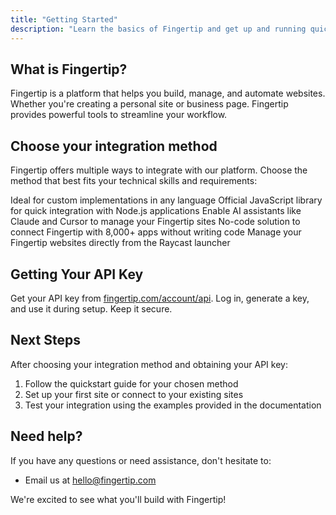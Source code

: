 ```yaml
---
title: "Getting Started"
description: "Learn the basics of Fingertip and get up and running quickly"
---
```


## What is Fingertip?

Fingertip is a platform that helps you build, manage, and automate websites. Whether you're creating a personal site or business page. Fingertip provides powerful tools to streamline your workflow.

## Choose your integration method

Fingertip offers multiple ways to integrate with our platform. Choose the method that best fits your technical skills and requirements:

<CardGroup cols={2}>
  <Card title="REST API" icon="code" href="/rest-api">
    Ideal for custom implementations in any language
  </Card>
  <Card title="Node.js SDK" icon="js" href="/node-sdk">
    Official JavaScript library for quick integration with Node.js applications
  </Card>
  <Card title="Model Context Protocol (MCP)" icon="robot" href="/mcp">
    Enable AI assistants like Claude and Cursor to manage your Fingertip sites
  </Card>
  <Card title="Zapier integration" icon="bolt" href="/zapier-integration">
    No-code solution to connect Fingertip with 8,000+ apps without writing code
  </Card>
  <Card title="Raycast extension" icon="command" href="/raycast-extension">
    Manage your Fingertip websites directly from the Raycast launcher
  </Card>
</CardGroup>

## Getting Your API Key

Get your API key from [fingertip.com/account/api](https://fingertip.com/account/api). Log in, generate a key, and use it during setup. Keep it secure.

## Next Steps

After choosing your integration method and obtaining your API key:

1. Follow the quickstart guide for your chosen method
2. Set up your first site or connect to your existing sites
3. Test your integration using the examples provided in the documentation

## Need help?

If you have any questions or need assistance, don't hesitate to:

- Email us at [hello@fingertip.com](mailto:hello@fingertip.com)

We're excited to see what you'll build with Fingertip!
